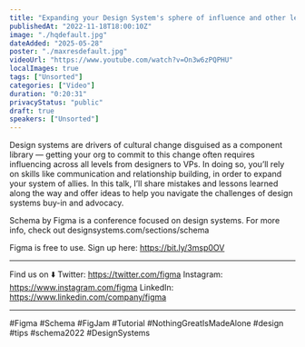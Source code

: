 ```yaml
---
title: "Expanding your Design System's sphere of influence and other lessons - Lauren LoPrete"
publishedAt: "2022-11-18T18:00:10Z"
image: "./hqdefault.jpg"
dateAdded: "2025-05-28"
poster: "./maxresdefault.jpg"
videoUrl: "https://www.youtube.com/watch?v=On3w6zPQPHU"
localImages: true
tags: ["Unsorted"]
categories: ["Video"]
duration: "0:20:31"
privacyStatus: "public"
draft: true
speakers: ["Unsorted"]
---
```

Design systems are drivers of cultural change disguised as a component library — getting your org to commit to this change often requires influencing across all levels from designers to VPs. In doing so, you’ll rely on skills like communication and relationship building, in order to expand your system of allies. In this talk, I’ll share mistakes and lessons learned along the way and offer ideas to help you navigate the challenges of design systems buy-in and advocacy.

Schema by Figma is a conference focused on design systems. For more info, check out designsystems.com/sections/schema

Figma is free to use. Sign up here: https://bit.ly/3msp0OV

____________________________________________________

Find us on ⬇️
Twitter: https://twitter.com/figma
Instagram: https://www.instagram.com/figma
LinkedIn: https://www.linkedin.com/company/figma

____________________________________________________


#Figma #Schema #FigJam #Tutorial #NothingGreatIsMadeAlone #design #tips #schema2022 #DesignSystems
